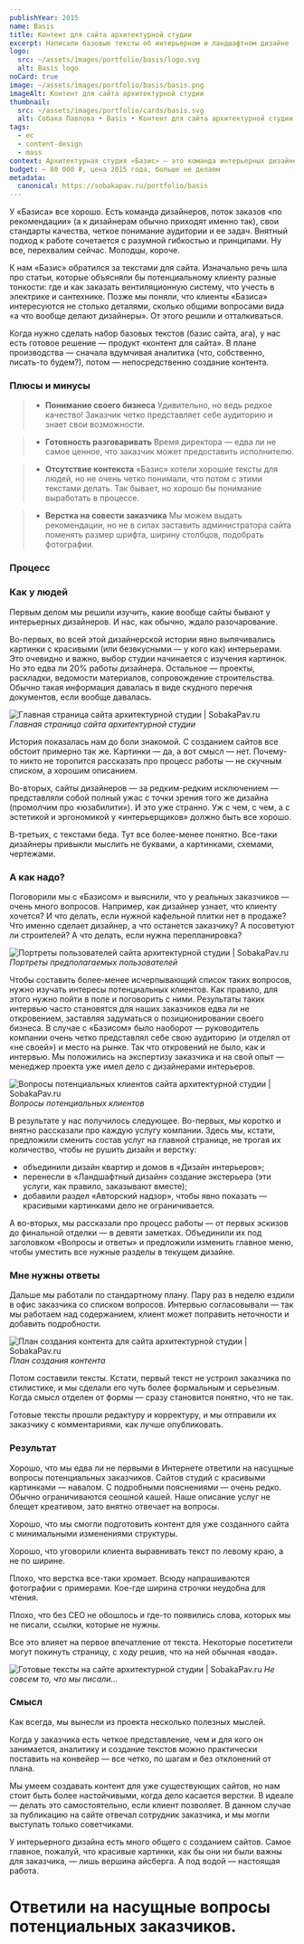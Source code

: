 ```yaml
---
publishYear: 2015
name: Basis
title: Контент для сайта архитектурной студии
excerpt: Написали базовые тексты об интерьерном и ландшафтном дизайне
logo:
  src: ~/assets/images/portfolio/basis/logo.svg
  alt: Basis logo
noCard: true
image: ~/assets/images/portfolio/basis/basis.png
imageAlt: Контент для сайта архитектурной студии
thumbnail:
  src: ~/assets/images/portfolio/cards/basis.svg
  alt: Собака Павлова • Basis • Контент для сайта архитектурной студии
tags:
  - ec
  - content-design
  - mass
context: Архитектурная студия «Базис» — это команда интерьерных дизайнеров, которые круглосуточно рисуют эскизы, проектируют расположение розеток, покупают мебель и спорят с прорабом. Короче, те самые люди, которые могут превратить жилище или офис в город-сад, да еще и сделать это, простите за выражение, «под ключ».
budget: ~ 80 000 ₽, цена 2015 года, больше не делаем
metadata:
  canonical: https://sobakapav.ru/portfolio/basis
---
```


У «Базиса» все хорошо. Есть команда дизайнеров, поток заказов «по рекомендации» (а к дизайнерам обычно приходят именно так), свои стандарты качества, четкое понимание аудитории и ее задач. Внятный подход к работе сочетается с разумной гибкостью и принципами. Ну все, перехвалим сейчас. Молодцы, короче.

К нам «Базис» обратился за текстами для сайта. Изначально речь шла про статьи, которые объясняли бы потенциальному клиенту разные тонкости: где и как заказать вентиляционную систему, что учесть в электрике и сантехнике. Позже мы поняли, что клиенты «Базиса» интересуются не столько деталями, сколько общими вопросами вида «а что вообще делают дизайнеры». От этого решили и отталкиваться.

Когда нужно сделать набор базовых текстов (базис сайта, ага), у нас есть готовое решение — продукт «контент для сайта». В плане производства — сначала вдумчивая аналитика (что, собственно, писать-то будем?), потом — непосредственно создание контента.

### Плюсы и минусы

>+ **Понимание своего бизнеса**
>Удивительно, но ведь редкое качество! Заказчик четко представляет себе аудиторию и знает свои возможности.

>+ **Готовность разговаривать**
>Время директора — едва ли не самое ценное, что заказчик может предоставить исполнителю.

>- **Отсутствие контекста**
>«Базис» хотели хорошие тексты для людей, но не очень четко понимали, что потом с этими текстами делать. Так бывает, но хорошо бы понимание выработать в процессе.

>- **Верстка на совести заказчика**
>Мы можем выдать рекомендации, но не в силах заставить администратора сайта поменять размер шрифта, ширину столбцов, подобрать фотографии.

### Процесс

### Как у людей

Первым делом мы решили изучить, какие вообще сайты бывают у интерьерных дизайнеров. И нас, как обычно, ждало разочарование.

Во-первых, во всей этой дизайнерской истории явно выпячивались картинки с красивыми (или безвкусными — у кого как) интерьерами. Это очевидно и важно, выбор студии начинается с изучения картинок. Но это едва ли 20% работы дизайнера. Остальное — проекты, раскладки, ведомости материалов, сопровождение строительства. Обычно такая информация давалась в виде скудного перечня документов, если вообще давалась.

![Главная страница сайта архитектурной студии | SobakaPav.ru](~/assets/images/portfolio/basis/1.png)
_Главная страница сайта архитектурной студии_

История показалась нам до боли знакомой. С созданием сайтов все обстоит примерно так же. Картинки — да, а вот смысл — нет. Почему-то никто не торопится рассказать про процесс работы — не скучным списком, а хорошим описанием.

Во-вторых, сайты дизайнеров — за редким-редким исключением — представляли собой полный ужас с точки зрения того же дизайна (промолчим про «юзабилити»). И это уже странно. Уж с чем, с чем, а с эстетикой и эргономикой у «интерьерщиков» должно быть все хорошо.

В-третьих, с текстами беда. Тут все более-менее понятно. Все-таки дизайнеры привыкли мыслить не буквами, а картинками, схемами, чертежами.

### А как надо?

Поговорили мы с «Базисом» и выяснили, что у реальных заказчиков — очень много вопросов. Например, как дизайнер узнает, что клиенту хочется? И что делать, если нужной кафельной плитки нет в продаже? Что именно сделает дизайнер, а что останется заказчику? А посоветуют ли строителей? А что делать, если нужна перепланировка?

![Портреты пользователей сайта архитектурной студии | SobakaPav.ru](~/assets/images/portfolio/basis/2.png)
_Портреты предполагаемых пользователей_

Чтобы составить более-менее исчерпывающий список таких вопросов, нужно изучать интересы потенциальных клиентов. Как правило, для этого нужно пойти в поле и поговорить с ними. Результаты таких интервью часто становятся для наших заказчиков едва ли не откровением, заставляя задуматься о позиционировании своего бизнеса. В случае с «Базисом» было наоборот — руководитель компании очень четко представлял себе свою аудиторию (и отделял от «не своей») и место на рынке. Так что откровений не было, как и интервью. Мы положились на экспертизу заказчика и на свой опыт — менеджер проекта уже имел дело с дизайнерами интерьеров.

![Вопросы потенциальных клиентов сайта архитектурной студии | SobakaPav.ru](~/assets/images/portfolio/basis/3.png)
_Вопросы потенциальных клиентов_

В результате у нас получилось следующее. Во-первых, мы коротко и внятно рассказали про каждую услугу компании. Здесь мы, кстати, предложили сменить состав услуг на главной странице, не трогая их количество, чтобы не рушить дизайн и верстку:

- объединили дизайн квартир и домов в «Дизайн интерьеров»;
- перенесли в «Ландшафтный дизайн» создание экстерьера (эти услуги, как правило, заказывают вместе);
- добавили раздел «Авторский надзор», чтобы явно показать — красивыми картинками дело не ограничивается.

А во-вторых, мы рассказали про процесс работы — от первых эскизов до финальной отделки — в девяти заметках. Объединили их под заголовком «Вопросы и ответы» и предложили изменить главное меню, чтобы уместить все нужные разделы в текущем дизайне.

### Мне нужны ответы

Дальше мы работали по стандартному плану. Пару раз в неделю ездили в офис заказчика со списком вопросов. Интервью согласовывали — так мы работаем над содержанием, клиент может поправить неточности и добавить подробности.

![План создания контента для сайта архитектурной студии | SobakaPav.ru](~/assets/images/portfolio/basis/4.png)
_План создания контента_

Потом составили тексты. Кстати, первый текст не устроил заказчика по стилистике, и мы сделали его чуть более формальным и серьезным. Когда смысл отделен от формы — сразу становится понятно, что не так.

Готовые тексты прошли редактуру и корректуру, и мы отправили их заказчику с комментариями, как лучше опубликовать.

### Результат

Хорошо, что мы едва ли не первыми в Интернете ответили на насущные вопросы потенциальных заказчиков. Сайтов студий с красивыми картинками — навалом. С подробными пояснениями — очень редко. Обычно ограничиваются сеошной кашей. Наше описание услуг не блещет креативом, зато внятно отвечает на вопросы.

Хорошо, что мы смогли подготовить контент для уже созданного сайта с минимальными изменениями структуры.

Хорошо, что уговорили клиента выравнивать текст по левому краю, а не по ширине.

Плохо, что верстка все-таки хромает. Всюду напрашиваются фотографии с примерами. Кое-где ширина строчки неудобна для чтения.

Плохо, что без СЕО не обошлось и где-то появились слова, которых мы не писали, ссылки, которые не нужны.

Все это влияет на первое впечатление от текста. Некоторые посетители могут покинуть страницу, с ходу решив, что на ней обычная «вода».

![Готовые тексты на сайте архитектурной студии | SobakaPav.ru](~/assets/images/portfolio/basis/5.png)
_Не совсем то, что мы писали..._

### Смысл

Как всегда, мы вынесли из проекта несколько полезных мыслей.

Когда у заказчика есть четкое представление, чем и для кого он занимается, аналитику и создание текстов можно практически поставить на конвейер — все четко, по шагам и без отклонений от плана.

Мы умеем создавать контент для уже существующих сайтов, но нам стоит быть более настойчивыми, когда дело касается верстки. В идеале — делать это самостоятельно, если клиент позволяет. В данном случае за публикацию на сайте отвечал сотрудник заказчика, и мы могли выступать только советчиками.

У интерьерного дизайна есть много общего с созданием сайтов. Самое главное, пожалуй, что красивые картинки, как бы они ни были важны для заказчика, — лишь вершина айсберга. А под водой — настоящая работа.

# Ответили на насущные вопросы потенциальных заказчиков.
